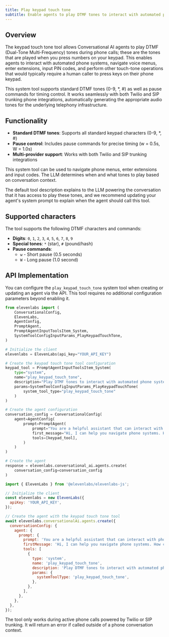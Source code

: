 ```yaml
---
title: Play keypad touch tone
subtitle: Enable agents to play DTMF tones to interact with automated phone systems and navigate menus.
---
```


## Overview

The keypad touch tone tool allows Conversational AI agents to play DTMF (Dual-Tone Multi-Frequency) tones during phone calls; these are the tones that are played when you press numbers on your keypad. This enables agents to interact with automated phone systems, navigate voice menus, enter extensions, input PIN codes, and perform other touch-tone operations that would typically require a human caller to press keys on their phone keypad.

This system tool supports standard DTMF tones (0-9, \*, #) as well as pause commands for timing control. It works seamlessly with both Twilio and SIP trunking phone integrations, automatically generating the appropriate audio tones for the underlying telephony infrastructure.

## Functionality

- **Standard DTMF tones**: Supports all standard keypad characters (0-9, \*, #)
- **Pause control**: Includes pause commands for precise timing (w = 0.5s, W = 1.0s)
- **Multi-provider support**: Works with both Twilio and SIP trunking integrations

This system tool can be used to navigate phone menus, enter extensions and input codes.
The LLM determines when and what tones to play based on conversation context.

The default tool description explains to the LLM powering the conversation that it has access to play these tones,
and we recommend updating your agent's system prompt to explain when the agent should call this tool.

<Markdown src="/snippets/keypad_touch_tone_custom_llm.mdx" />

## Supported characters

The tool supports the following DTMF characters and commands:

- **Digits**: `0`, `1`, `2`, `3`, `4`, `5`, `6`, `7`, `8`, `9`
- **Special tones**: `*` (star), `#` (pound/hash)
- **Pause commands**:
  - `w` - Short pause (0.5 seconds)
  - `W` - Long pause (1.0 second)

## API Implementation

You can configure the `play_keypad_touch_tone` system tool when creating or updating an agent via the API. This tool requires no additional configuration parameters beyond enabling it.

<CodeBlocks>

```python
from elevenlabs import (
    ConversationalConfig,
    ElevenLabs,
    AgentConfig,
    PromptAgent,
    PromptAgentInputToolsItem_System,
    SystemToolConfigInputParams_PlayKeypadTouchTone,
)

# Initialize the client
elevenlabs = ElevenLabs(api_key="YOUR_API_KEY")

# Create the keypad touch tone tool configuration
keypad_tool = PromptAgentInputToolsItem_System(
    type="system",
    name="play_keypad_touch_tone",
    description="Play DTMF tones to interact with automated phone systems.", # Optional custom description
    params=SystemToolConfigInputParams_PlayKeypadTouchTone(
        system_tool_type="play_keypad_touch_tone"
    )
)

# Create the agent configuration
conversation_config = ConversationalConfig(
    agent=AgentConfig(
        prompt=PromptAgent(
            prompt="You are a helpful assistant that can interact with phone systems.",
            first_message="Hi, I can help you navigate phone systems. How can I assist you today?",
            tools=[keypad_tool],
        )
    )
)

# Create the agent
response = elevenlabs.conversational_ai.agents.create(
    conversation_config=conversation_config
)
```

```javascript
import { ElevenLabs } from '@elevenlabs/elevenlabs-js';

// Initialize the client
const elevenlabs = new ElevenLabs({
  apiKey: 'YOUR_API_KEY',
});

// Create the agent with the keypad touch tone tool
await elevenlabs.conversationalAi.agents.create({
  conversationConfig: {
    agent: {
      prompt: {
        prompt: 'You are a helpful assistant that can interact with phone systems.',
        firstMessage: 'Hi, I can help you navigate phone systems. How can I assist you today?',
        tools: [
          {
            type: 'system',
            name: 'play_keypad_touch_tone',
            description: 'Play DTMF tones to interact with automated phone systems.', // Optional custom description
            params: {
              systemToolType: 'play_keypad_touch_tone',
            },
          },
        ],
      },
    },
  },
});
```

</CodeBlocks>

<Note>
  The tool only works during active phone calls powered by Twilio or SIP trunking. It will return an
  error if called outside of a phone conversation context.
</Note>
